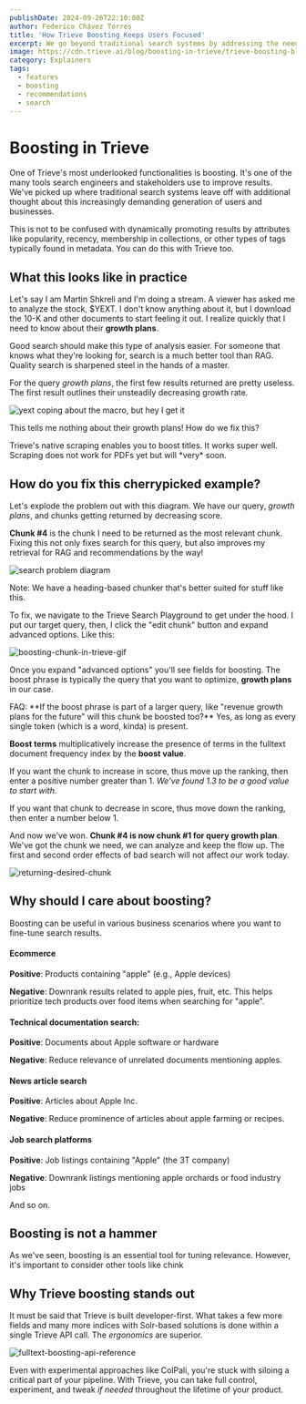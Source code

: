 ```yaml
---
publishDate: 2024-09-26T22:10:00Z
author: Federico Chávez Torres
title: 'How Trieve Boosting Keeps Users Focused'
excerpt: We go beyond traditional search systems by addressing the needs of today's increasingly demanding users and businesses.
image: https://cdn.trieve.ai/blog/boosting-in-trieve/trieve-boosting-blog.webp
category: Explainers
tags:
  - features
  - boosting
  - recommendations
  - search
---
```



# Boosting in Trieve
One of Trieve's most underlooked functionalities is boosting. It's one of the many tools search engineers and stakeholders use to improve results. We've picked up where traditional search systems leave off with additional thought about this increasingly demanding generation of users and businesses.

This is not to be confused with dynamically promoting results by attributes like popularity, recency, membership in collections, or other types of tags typically found in metadata. You can do this with Trieve too.

## What this looks like in practice
Let's say I am Martin Shkreli and I'm doing a stream. A viewer has asked me to analyze the stock, $YEXT. I don't know anything about it, but I download the 10-K and other documents to start feeling it out. I realize quickly that I need to know about their **growth plans**.

Good search should make this type of analysis easier. For someone that knows what they're looking for, search is a much better tool than RAG. Quality search is sharpened steel in the hands of a master. 
 
For the query *growth plans*, the first few results returned are pretty useless. The first result outlines their unsteadily decreasing growth rate.

![yext coping about the macro, but hey I get it](https://trieve.b-cdn.net/blog/boosting-in-trieve/yext-but-the-macro.png)

This tells me nothing about their growth plans! How do we fix this?

<TextBoxLearnMore>
  Trieve's native scraping enables you to boost titles. It works super well. Scraping does not work for PDFs yet but will *very* soon.
</TextBoxLearnMore>

## How do you fix this cherrypicked example?
Let's explode the problem out with this diagram. We have our query, *growth plans*, and chunks getting returned by decreasing score. 

**Chunk #4** is the chunk I need to be returned as the most relevant chunk. Fixing this not only fixes search for this query, but also improves my retrieval for RAG and recommendations by the way!

![search problem diagram](https://trieve.b-cdn.net/blog/boosting-in-trieve/boost-problem-exploded-diagram.png)

Note: We have a heading-based chunker that's better suited for stuff like this.

To fix, we navigate to the Trieve Search Playground to get under the hood. I put our target query, then, I click the "edit chunk" button and expand advanced options. Like this:

![boosting-chunk-in-trieve-gif](https://trieve.b-cdn.net/blog/boosting-in-trieve/boosting-chunk-in-trieve.gif)

Once you expand "advanced options" you'll see fields for boosting. The boost phrase is typically the query that you want to optimize, **growth plans** in our case.

<TextBoxLearnMore>
  FAQ: **If the boost phrase is part of a larger query, like "revenue growth plans for the future" will this chunk be boosted too?** Yes, as long as every single token (which is a word, kinda) is present. 
</TextBoxLearnMore>

**Boost terms** multiplicatively increase the presence of terms in the fulltext document frequency index by the **boost value**.

If you want the chunk to increase in score, thus move up the ranking, then enter a positive number greater than 1. *We've found 1.3 to be a good value to start with.*

If you want that chunk to decrease in score, thus move down the ranking, then enter a number below 1.

And now we've won. **Chunk #4 is now chunk #1 for query growth plan**. We've got the chunk we need, we can analyze and keep the flow up. The first and second order effects of bad search will not affect our work today.

![returning-desired-chunk](https://trieve.b-cdn.net/blog/boosting-in-trieve/returning-desired-chunk.png)

## Why should I care about boosting?
Boosting can be useful in various business scenarios where you want to fine-tune search results.

#### Ecommerce

**Positive**: Products containing "apple" (e.g., Apple devices)

**Negative**: Downrank results related to apple pies, fruit, etc. This helps prioritize tech products over food items when searching for "apple".

#### Technical documentation search:

**Positive**: Documents about Apple software or hardware

**Negative**: Reduce relevance of unrelated documents mentioning apples.

#### News article search

**Positive**: Articles about Apple Inc.

**Negative**: Reduce prominence of articles about apple farming or recipes.

#### Job search platforms

**Positive**: Job listings containing "Apple" (the 3T company)

**Negative**: Downrank listings mentioning apple orchards or food industry jobs

And so on.

## Boosting is not a hammer
As we've seen, boosting is an essential tool for tuning relevance. However, it's important to consider other tools like chink
## Why Trieve boosting stands out
It must be said that Trieve is built developer-first. What takes a few more fields and many more indices with Solr-based solutions is done within a single Trieve API call. The *ergonomics* are superior.

![fulltext-boosting-api-reference](https://trieve.b-cdn.net/blog/boosting-in-trieve/fulltext-boosting-api-reference.png)

Even with experimental approaches like ColPali, you're stuck with siloing a critical part of your pipeline. With Trieve, you can take full control, experiment, and tweak *if needed* throughout the lifetime of your product.
